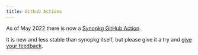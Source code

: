 ```yaml
---
title: Github Actions
---
```


As of May 2022 there is now a [Synopkg GitHub Action](https://github.com/marketplace/actions/synopkg-synchronise-monorepo-dependency-versions).

It is new and less stable than synopkg itself, but please give it a try and [give your feedback](https://github.com/synopkg/synopkg-github-action/issues/new).
